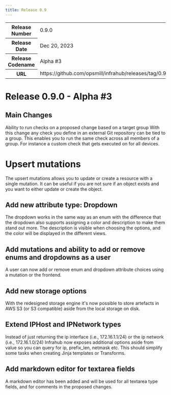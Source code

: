 ```yaml
---
title: Release 0.9
---
```


<table>
  <tbody>
    <tr>
      <th>Release Number</th>
      <td>0.9.0</td>
    </tr>
    <tr>
      <th>Release Date</th>
      <td>Dec 20, 2023</td>
    </tr>
    <tr>
      <th>Release Codename</th>
      <td>Alpha #3</td>
    </tr>
    <tr>
      <th>URL</th>
      <td>https://github.com/opsmill/infrahub/releases/tag/0.9.0</td>
    </tr>
  </tbody>
</table>

# Release 0.9.0 - Alpha #3
<!-- markdownlint-disable -->
<!-- vale off -->

## Main Changes

Ability to run checks on a proposed change based on a target group
With this change any check you define in an external Git repository can be tied to a group. This enables you to run the same check across all members of a group. For instance a custom check that gets executed on for all devices.

# Upsert mutations

The upsert mutations allows you to update or create a resource with a single mutation. It can be useful if you are not sure if an object exists and you want to either update or create the object.

## Add new attribute type: Dropdown

The dropdown works in the same way as an enum with the difference that the dropdown also supports assigning a color and description to make them stand out more. The description is visible when choosing the options, and the color will be displayed in the different views.

## Add mutations and ability to add or remove enums and dropdowns as a user

A user can now add or remove enum and dropdown attribute choices using a mutation or the frontend.

## Add new storage options

With the redesigned storage engine it's now possible to store artefacts in AWS S3 (or S3 compatible) aside from the local storage on disk.

## Extend IPHost and IPNetwork types

Instead of just returning the ip interface (i.e., 172.16.1.1/24) or the ip network (i.e., 172.16.1.0/24) Infrahub now exposes additional options aside from value so you can query for ip, prefix_len, netmask etc. This should simplify some tasks when creating Jinja templates or Transforms.

## Add markdown editor for textarea fields

A markdown editor has been added and will be used for all textarea type fields, and for comments in the proposed changes.
